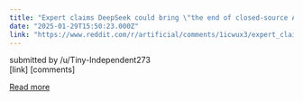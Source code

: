 ```yaml
---
title: "Expert claims DeepSeek could bring \"the end of closed-source AI\""
date: "2025-01-29T15:50:23.000Z"
link: "https://www.reddit.com/r/artificial/comments/1icwux3/expert_claims_deepseek_could_bring_the_end_of/"
---
```


submitted by    /u/Tiny-Independent273  
 [link]   [comments]

[Read more](https://www.reddit.com/r/artificial/comments/1icwux3/expert_claims_deepseek_could_bring_the_end_of/)

